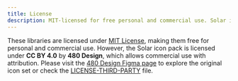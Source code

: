 ```yaml
---
title: License
description: MIT-licensed for free personal and commercial use. Solar icons by 480 Design under CC BY 4.0 — commercial use allowed with credit.
---
```


These libraries are licensed under [MIT License](./LICENSE), making them free for personal and commercial use. However, the Solar icon pack is licensed under **CC BY 4.0** by **480 Design**, which allows commercial use with attribution. Please visit the [480 Design Figma page](https://www.figma.com/community/file/1166831539721848736) to explore the original icon set or check the [LICENSE-THIRD-PARTY](./LICENSE-THIRD-PARTY) file.
